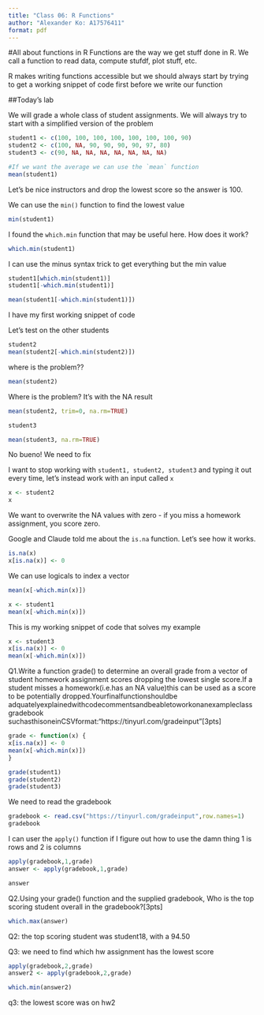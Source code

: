 ```yaml
---
title: "Class 06: R Functions"
author: "Alexander Ko: A17576411"
format: pdf
---
```

#All about functions in R
Functions are the way we get stuff done in R. We call a function to read data, compute stufdf, plot stuff, etc.

R makes writing functions accessible but we should always start by trying to get a working snippet of code first before we write our function

##Today's lab

We will grade a whole class of student assignments. We will always try to start with a simplified version of the problem
```r
student1 <- c(100, 100, 100, 100, 100, 100, 100, 90)
student2 <- c(100, NA, 90, 90, 90, 90, 97, 80)
student3 <- c(90, NA, NA, NA, NA, NA, NA, NA)
```

```r
#If we want the average we can use the `mean` function
mean(student1)
```
Let's be nice instructors and drop the lowest score so the answer is 100.

We can use the `min()` function to find the lowest value
```r
min(student1)

```
I found the `which.min` function that may be useful here. How does it work?
```r
which.min(student1)
```
I can use the minus syntax trick to get everything but the min value
```r
student1[which.min(student1)]
student1[-which.min(student1)]
```

```r
mean(student1[-which.min(student1)])
```
I have my first working snippet of code


Let's test on the other students

```r
student2
mean(student2[-which.min(student2)])
```

where is the problem??
```r
mean(student2)
```
Where is the problem? It's with the NA result
```r
mean(student2, trim=0, na.rm=TRUE)
```
```r
student3
```

```r
mean(student3, na.rm=TRUE)
```
No bueno! We need to fix 

I want to stop working with `student1, student2, student3` and typing it out every time, let's instead work with an input called `x`
```r
x <- student2
x
```

We want to overwrite the NA values with zero - if you miss a homework assignment, you score zero.

Google and Claude told me about the `is.na` function. Let's see how it works.

```r
is.na(x)
x[is.na(x)] <- 0
```
We can use logicals to index a vector
```r
mean(x[-which.min(x)])
```
```r
x <- student1
mean(x[-which.min(x)])
```
This is my working snippet of code that solves my example
```r
x <- student3
x[is.na(x)] <- 0
mean(x[-which.min(x)])
```
Q1.Write a function grade() to determine an overall grade from a vector of student homework assignment scores dropping the lowest single score.If a student misses a homework(i.e.has an NA value)this can be used as a score to be potentially dropped.Yourfinalfunctionshouldbe adquatelyexplainedwithcodecommentsandbeabletoworkonanexampleclassgradebook suchasthisoneinCSVformat:“https://tinyurl.com/gradeinput”[3pts]

```r
grade <- function(x) {
x[is.na(x)] <- 0
mean(x[-which.min(x)])
}
```

```r
grade(student1)
grade(student2)
grade(student3)
```
We need to read the gradebook
```r
gradebook <- read.csv("https://tinyurl.com/gradeinput",row.names=1)
gradebook

```
I can user the `apply()` function if I figure out how to use the damn thing
1 is rows and 2 is columns
```r
apply(gradebook,1,grade)
answer <- apply(gradebook,1,grade)
```
```r
answer
```

Q2.Using your grade() function and the supplied gradebook, Who is the top scoring student overall in the gradebook?[3pts]
```r
which.max(answer)
```

Q2: the top scoring student was student18, with a 94.50

Q3: we need to find which hw assignment has the lowest score
```r
apply(gradebook,2,grade)
answer2 <- apply(gradebook,2,grade)
```
```r
which.min(answer2)
```

q3: the lowest score was on hw2


